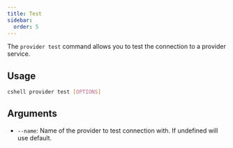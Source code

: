 ```yaml
---
title: Test 
sidebar:
  order: 5
---
```


The `provider test` command allows you to test the connection to a provider service.

## Usage

```bash
cshell provider test [OPTIONS]
```

## Arguments

- `--name`: Name of the provider to test connection with. If undefined will use default.

